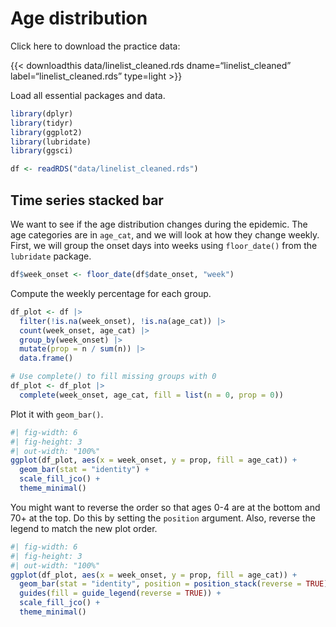 # Age distribution

::: {.callout-note appearance="simple"}
Click here to download the practice data:

{{< downloadthis data/linelist_cleaned.rds dname="linelist_cleaned" label="linelist_cleaned.rds" type=light >}}
:::

Load all essential packages and data.

```r
library(dplyr)
library(tidyr)
library(ggplot2)
library(lubridate)
library(ggsci)

df <- readRDS("data/linelist_cleaned.rds")
```

## Time series stacked bar

We want to see if the age distribution changes during the epidemic. The age categories are in `age_cat`, and we will look at how they change weekly. First, we will group the onset days into weeks using `floor_date()` from the `lubridate` package.

```r
df$week_onset <- floor_date(df$date_onset, "week")
```

Compute the weekly percentage for each group. 

```r
df_plot <- df |> 
  filter(!is.na(week_onset), !is.na(age_cat)) |> 
  count(week_onset, age_cat) |> 
  group_by(week_onset) |> 
  mutate(prop = n / sum(n)) |> 
  data.frame()

# Use complete() to fill missing groups with 0
df_plot <- df_plot |> 
  complete(week_onset, age_cat, fill = list(n = 0, prop = 0))
```

Plot it with `geom_bar()`.

```r
#| fig-width: 6
#| fig-height: 3
#| out-width: "100%"
ggplot(df_plot, aes(x = week_onset, y = prop, fill = age_cat)) +
  geom_bar(stat = "identity") +
  scale_fill_jco() +
  theme_minimal()
```

You might want to reverse the order so that ages 0-4 are at the bottom and 70+ at the top. Do this by setting the `position` argument. Also, reverse the legend to match the new plot order.

```r
#| fig-width: 6
#| fig-height: 3
#| out-width: "100%"
ggplot(df_plot, aes(x = week_onset, y = prop, fill = age_cat)) +
  geom_bar(stat = "identity", position = position_stack(reverse = TRUE)) +
  guides(fill = guide_legend(reverse = TRUE)) +
  scale_fill_jco() +
  theme_minimal()
```

